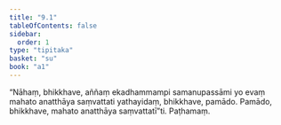 ```yaml
---
title: "9.1"
tableOfContents: false
sidebar:
  order: 1
type: "tipitaka"
basket: "su"
book: "a1"
---
```



<DynamicBreadcrumb />

<Division number="82" book="a1" bookNo="15" page="14">

<Paragraph number="173" book="a1">
“Nāhaṃ, bhikkhave, aññaṃ ekadhammampi samanupassāmi yo evaṃ mahato anatthāya saṃvattati yathayidaṃ, bhikkhave, pamādo. Pamādo, bhikkhave, mahato anatthāya saṃvattatī”ti.

</Paragraph>
</Division>

<Paragraph number="174" type="center" book="a1">
Paṭhamaṃ.
</Paragraph>